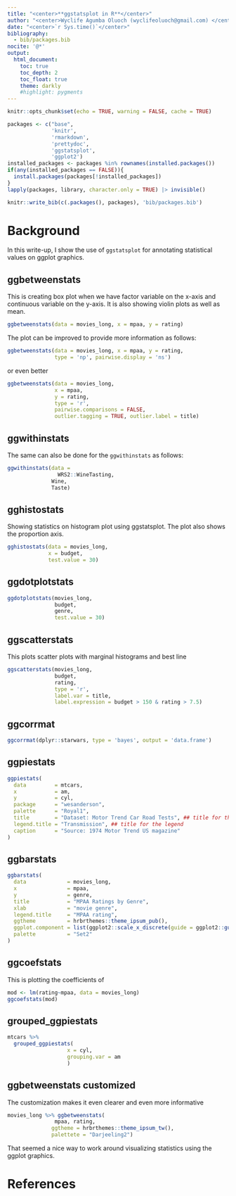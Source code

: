 ```yaml
---
title: "<center>**ggstatsplot in R**</center>"
author: "<center>Wyclife Agumba Oluoch (wyclifeoluoch@gmail.com) </center>"
date: "<center>`r Sys.time()`</center>"
bibliography: 
  - bib/packages.bib
nocite: '@*'
output: 
  html_document:
    toc: true
    toc_depth: 2
    toc_float: true
    theme: darkly
    #highlight: pygments
---
```


```r
knitr::opts_chunk$set(echo = TRUE, warning = FALSE, cache = TRUE)
```

```r
packages <- c("base",
              'knitr',
              'rmarkdown',
              'prettydoc',
              'ggstatsplot',
              'ggplot2')
installed_packages <- packages %in% rownames(installed.packages())
if(any(installed_packages == FALSE)){
  install.packages(packages[!installed_packages])
}
lapply(packages, library, character.only = TRUE) |> invisible()
```

```r
knitr::write_bib(c(.packages(), packages), 'bib/packages.bib')
```

# Background

In this write-up, I show the use of `ggstatsplot` for annotating statistical values on ggplot graphics.

## ggbetweenstats

This is creating box plot when we have factor variable on the x-axis and continuous variable on the y-axis. It is also showing violin plots as well as mean.

```r
ggbetweenstats(data = movies_long, x = mpaa, y = rating)
```

The plot can be improved to provide more information as follows:

```r
ggbetweenstats(data = movies_long, x = mpaa, y = rating,
               type = 'np', pairwise.display = 'ns')
```

or even better

```r
ggbetweenstats(data = movies_long, 
               x = mpaa, 
               y = rating,
               type = 'r', 
               pairwise.comparisons = FALSE,
               outlier.tagging = TRUE, outlier.label = title)
```

## ggwithinstats

The same can also be done for the `ggwithinstats` as follows:

```r
ggwithinstats(data = 
                WRS2::WineTasting, 
              Wine, 
              Taste)
```

## gghistostats

Showing statistics on histogram plot using ggstatsplot. The plot also shows the proportion axis.

```r
gghistostats(data = movies_long, 
             x = budget, 
             test.value = 30)
```

## ggdotplotstats

```r
ggdotplotstats(movies_long,
               budget, 
               genre, 
               test.value = 30)
```

## ggscatterstats

This plots scatter plots with marginal histograms and best line 

```r
ggscatterstats(movies_long, 
               budget, 
               rating,
               type = 'r',
               label.var = title, 
               label.expression = budget > 150 & rating > 7.5)
```

## ggcorrmat

```r
ggcorrmat(dplyr::starwars, type = 'bayes', output = 'data.frame')

```

## ggpiestats

```r
ggpiestats(
  data         = mtcars,
  x            = am,
  y            = cyl,
  package      = "wesanderson",
  palette      = "Royal1",
  title        = "Dataset: Motor Trend Car Road Tests", ## title for the plot
  legend.title = "Transmission", ## title for the legend
  caption      = "Source: 1974 Motor Trend US magazine"
)

```

## ggbarstats

```r
ggbarstats(
  data             = movies_long,
  x                = mpaa,
  y                = genre,
  title            = "MPAA Ratings by Genre",
  xlab             = "movie genre",
  legend.title     = "MPAA rating",
  ggtheme          = hrbrthemes::theme_ipsum_pub(),
  ggplot.component = list(ggplot2::scale_x_discrete(guide = ggplot2::guide_axis(n.dodge = 2))),
  palette          = "Set2"
)
```

## ggcoefstats
This is plotting the coefficients of 

```r
mod <- lm(rating~mpaa, data = movies_long)
ggcoefstats(mod)
```

## grouped_ggpiestats

```r
mtcars %>% 
  grouped_ggpiestats( 
                   x = cyl, 
                   grouping.var = am
                   )
```

## ggbetweenstats customized

The customization makes it even clearer and even more informative

```r
movies_long %>% ggbetweenstats( 
               mpaa, rating, 
              ggtheme = hrbrthemes::theme_ipsum_tw(),
              palettete = "Darjeeling2")
```

That seemed a nice way to work around visualizing statistics using the ggplot graphics.

# References
